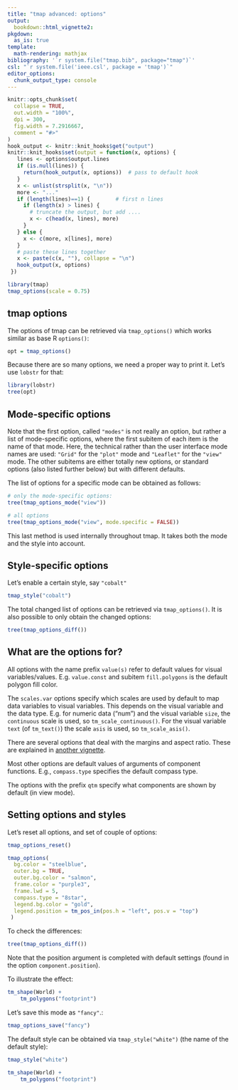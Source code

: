 ```yaml
---
title: "tmap advanced: options"
output: 
  bookdown::html_vignette2:
pkgdown:
  as_is: true
template:
  math-rendering: mathjax
bibliography: '`r system.file("tmap.bib", package="tmap")`'
csl: "`r system.file('ieee.csl', package = 'tmap')`"
editor_options: 
  chunk_output_type: console
---
```



```r
knitr::opts_chunk$set(
  collapse = TRUE,
  out.width = "100%",
  dpi = 300,
  fig.width = 7.2916667,
  comment = "#>"
)
hook_output <- knitr::knit_hooks$get("output")
knitr::knit_hooks$set(output = function(x, options) {
   lines <- options$output.lines
   if (is.null(lines)) {
     return(hook_output(x, options))  # pass to default hook
   }
   x <- unlist(strsplit(x, "\n"))
   more <- "..."
   if (length(lines)==1) {        # first n lines
     if (length(x) > lines) {
       # truncate the output, but add ....
       x <- c(head(x, lines), more)
     }
   } else {
     x <- c(more, x[lines], more)
   }
   # paste these lines together
   x <- paste(c(x, ""), collapse = "\n")
   hook_output(x, options)
 })

```


```r
library(tmap)
tmap_options(scale = 0.75)
```


## tmap options

The options of tmap can be retrieved via `tmap_options()` which works similar as base R `options()`:

```r
opt = tmap_options()
```

Because there are so many options, we need a proper way to print it. Let's use `lobstr` for that:

```r
library(lobstr)
tree(opt)
```

## Mode-specific options

Note that the first option, called `"modes"` is not really an option, but rather a list of mode-specific options, where the first subitem of each item is the name of that mode. Here, the technical rather than the user interface mode names are used: `"Grid"` for the `"plot"` mode and `"Leaflet"` for the `"view"` mode. The other subitems are either totally new options, or standard options (also listed further below) but with different defaults.

The list of options for a specific mode can be obtained as follows:

```r
# only the mode-specific options:
tree(tmap_options_mode("view"))

# all options
tree(tmap_options_mode("view", mode.specific = FALSE))

```

This last method is used internally throughout tmap. It takes both the mode and the style into account.

## Style-specific options

Let's enable a certain style, say `"cobalt"`

```r
tmap_style("cobalt")
```

The total changed list of options can be retrieved via `tmap_options()`. It is also possible to only obtain the changed options:

```r
tree(tmap_options_diff())
```

## What are the options for?

All options with the name prefix `value(s)` refer to default values for visual variables/values. E.g. `value.const` and subitem `fill.polygons` is the default polygon fill color.

The `scales.var` options specify which scales are used by default to map data variables to visual variables. This depends on the visual variable and the data type. E.g. for numeric data ("num") and the visual variable `size`, the `continuous` scale is used, so `tm_scale_continuous()`. For the visual variable `text` (of `tm_text()`) the scale `asis` is used, so `tm_scale_asis()`.

There are several options that deal with the margins and aspect ratio. These are explained in [another vignette](https://r-tmap.github.io/tmap/articles/adv_margins).

Most other options are default values of arguments of component functions. E.g., `compass.type` specifies the default compass type.

The options with the prefix `qtm` specify what components are shown by default (in view mode).

## Setting options and styles

Let's reset all options, and set of couple of options:

```r
tmap_options_reset()

tmap_options(
  bg.color = "steelblue",
  outer.bg = TRUE,
  outer.bg.color = "salmon",
  frame.color = "purple3",
  frame.lwd = 5,
  compass.type = "8star",
  legend.bg.color = "gold",
  legend.position = tm_pos_in(pos.h = "left", pos.v = "top")
 )
```

To check the differences: 

```r
tree(tmap_options_diff())
```

Note that the position argument is completed with default settings (found in the option `component.position`).

To illustrate the effect:

```r
tm_shape(World) +
	tm_polygons("footprint")
```

Let's save this mode as `"fancy"`.:

```r
tmap_options_save("fancy")
```

The default style can be obtained via `tmap_style("white")` (the name of the default style):

```r
tmap_style("white")

tm_shape(World) +
	tm_polygons("footprint")
```
